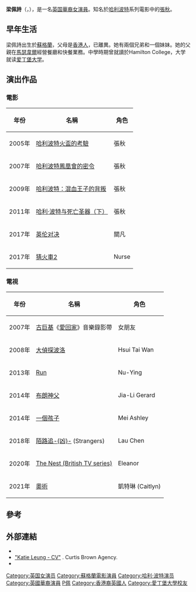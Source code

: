 {{Unreferenced|time=2018-05-02T01:18:45+00:00}}
{{noteTA
|T=zh-cn:梁佩诗;zh-tw:梁佩詩;zh-hk:梁佩詩;
|G1=哈利波特
|G2=Show
|G3=Movie
|1=zh-cn:梁佩诗;zh-tw:梁佩詩;zh-hk:梁佩詩;
}}
{{Infobox entertainer
| name                    = 梁佩詩<br />{{small|Katie Leung}}
| type                    = 女演员
| image                   = Katie Leungpremiere2008.jpg
| caption                 = 
| birthname               = Katie Liu Leung 
| birthdate               = {{birth date and age|1987|8|8|df=y}}
| birthplace              = {{UK}}[[蘇格蘭|蘇格蘭]][[馬瑟韋爾和威蕭_(英國國會選區)|馬瑟韋爾]]
| deathdate               = 
| deathplace              = 
| nationality             = {{GBR}}
| famousworks             = 
| restingplace            = 
| restingplacecoordinates = 
| othername               = 
| height                  = 
| occupation              = 演員
| yearsactive             = 2001年至今
| spouse                  = 
| partner                 = 
| children                = 
| parents                 = 
| influences              = 
| influenced              = 
| website                 = 
| imdb_id                 = 
| academyawards           = 
| afiawards               = 
| arielaward              = 
| baftaawards             = 
| cesarawards             = 
| emmyawards              = 
| filmfareawards          = 
| geminiawards            = 
| goldenglobeawards       = 
| goldenraspberryawards   = 
| goyaawards              = 
| grammyawards            = 
| iftaawards              = 
| laurenceolivierawards   = 
| naacpimageawards        = 
| nationalfilmawards      = 
| sagawards               = 
| tonyawards              = 
| awards                  = 
}}
'''梁佩詩'''（{{lang-en|'''Katie Liu Leung'''}}，{{bd|1987年|8月8日}}），是一名[[英国|英国]][[華裔|華裔]][[女演員|女演員]]。知名於[[哈利波特|哈利波特]]系列電影中的[[張秋|張秋]]。

== 早年生活 ==
梁佩詩出生於[[蘇格蘭|蘇格蘭]]，父母是[[香港人|香港人]]，已離異。她有兩個兄弟和一個妹妹。她的父親在[[馬瑟韋爾和威蕭_(英國國會選區)|馬瑟韋爾]]經營餐廳和快餐業務。中學時期曾就讀於Hamilton College，大学就读[[爱丁堡大学|爱丁堡大学]]。

== 演出作品 ==
=== 電影 ===
{|class="wikitable"
|-bgcolor="#ccc"
!年份
!名稱
!角色
|-
|2005年
|[[哈利·波特與火焰杯_(电影)|哈利波特火盃的考驗]]
|張秋
|-
|2007年
|[[哈利·波特与凤凰社_(电影)|哈利波特鳳凰會的密令]]
|張秋
|-
|2009年
|[[哈利波特：混血王子的背叛_(電影)|哈利波特：混血王子的背叛]]
|張秋
|-
|2011年
|[[哈利·波特与死亡圣器（下）|哈利·波特与死亡圣器（下）]]
|張秋
|-
|2017年
|[[英伦对决|英伦对决]]
|關凡
|-
|2017年
|[[猜火車2|猜火車2]]
|Nurse
|}

=== 電視 ===
{|class="wikitable"
|-bgcolor="#ccc"
!年份
!名稱
!角色
|-
|2007年
|[[古巨基|古巨基]]《[[Moments_(專輯)|愛回家]]》音樂錄影帶
|女朋友
|-
|2008年
|[[大偵探波洛|大偵探波洛]]
|Hsui Tai Wan
|-
|2013年
|[[Run|Run]]
|Nu-Ying
|-
|2014年
|[[布朗神父|布朗神父]]
|Jia-Li Gerard
|-
|2014年
|[[一個孩子|一個孩子]]
|Mei Ashley
|-
|2018年
|[[陌路追凶_(2018年電視劇)|陌路追-{凶}-]] (Strangers)
|Lau Chen
|-
|2020年
|[[The_Nest_(British_TV_series)|The Nest (British TV series)]]
|Eleanor
|-
|2021年
|[[奧術|奧術]]
|凱特琳 (Caitlyn)
|}

==參考==
{{reflist}}

==外部連結==
* {{IMDb name|1648520|Katie Leung}}
* [http://www.curtisbrown.co.uk/client/katie-leung/cv "Katie Leung - CV"] {{Wayback|url=http://www.curtisbrown.co.uk/client/katie-leung/cv |date=20170706175501 }}. Curtis Brown Agency. 
* {{instagram|_katieleung_}}{{en}}

{{Authority control}}
{{DEFAULTSORT:L梁}}

[[Category:英国女演员|Category:英国女演员]]
[[Category:蘇格蘭電影演員|Category:蘇格蘭電影演員]]
[[Category:哈利·波特演员|Category:哈利·波特演员]]
[[Category:英國華裔演員|Category:英國華裔演員]]
[[Category:梁姓|P佩]]
[[Category:香港裔英國人|Category:香港裔英國人]]
[[Category:愛丁堡大學校友|Category:愛丁堡大學校友]]